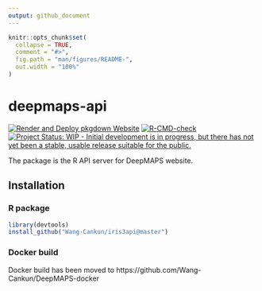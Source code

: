 ```yaml
---
output: github_document
---
```


<!-- README.md is generated from README.Rmd. Please edit that file -->

```r
knitr::opts_chunk$set(
  collapse = TRUE,
  comment = "#>",
  fig.path = "man/figures/README-",
  out.width = "100%"
)
```
# deepmaps-api

<!-- badges: start -->
[![Render and Deploy pkgdown Website](https://github.com/Wang-Cankun/iris3api/actions/workflows/pkgdown.yaml/badge.svg)](https://github.com/Wang-Cankun/iris3api/actions/workflows/pkgdown.yaml)
[![R-CMD-check](https://github.com/Wang-Cankun/iris3api/workflows/R-CMD-check/badge.svg)](https://github.com/Wang-Cankun/iris3api/actions) 
[![Project Status: WIP - Initial development is in progress, but there has not yet been a stable, usable release suitable for the public.](https://www.repostatus.org/badges/latest/wip.svg)](https://www.repostatus.org/#wip) 
<!-- badges: end -->

The package is the R API server for DeepMAPS website.

## Installation

### R package

```r
library(devtools)
install_github("Wang-Cankun/iris3api@master")

```

### Docker build

Docker build has been moved to https://github.com/Wang-Cankun/DeepMAPS-docker
